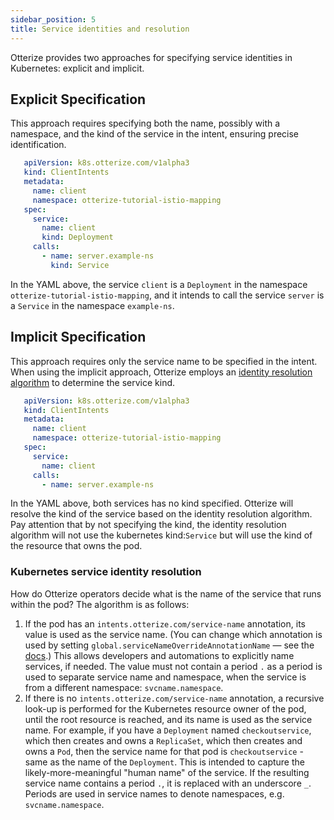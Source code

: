 ```yaml
---
sidebar_position: 5
title: Service identities and resolution
---
```


Otterize provides two approaches for specifying service identities in Kubernetes: explicit and implicit.

## Explicit Specification
This approach requires specifying both the name, possibly with a namespace, and the kind of the service in the intent, ensuring precise identification.
```yaml
   apiVersion: k8s.otterize.com/v1alpha3
   kind: ClientIntents
   metadata:
     name: client
     namespace: otterize-tutorial-istio-mapping
   spec:
     service:
       name: client
       kind: Deployment
     calls:
       - name: server.example-ns
         kind: Service
```
In the YAML above, the service `client` is a `Deployment` in the namespace `otterize-tutorial-istio-mapping`, and it intends to call the service `server` is a `Service` in the namespace `example-ns`.

## Implicit Specification
This approach requires only the service name to be specified in the intent. When using the implicit approach, Otterize employs an [identity resolution algorithm](/reference/service-identities#kubernetes-service-identity-resolution) to determine the service kind.
```yaml
   apiVersion: k8s.otterize.com/v1alpha3
   kind: ClientIntents
   metadata:
     name: client
     namespace: otterize-tutorial-istio-mapping
   spec:
     service:
       name: client
     calls:
       - name: server.example-ns
```
In the YAML above, both services has no kind specified. Otterize will resolve the kind of the service based on the identity resolution algorithm.
Pay attention that by not specifying the kind, the identity resolution algorithm will not use the kubernetes kind:`Service` but will use the kind of the resource that owns the pod.


### Kubernetes service identity resolution
How do Otterize operators decide what is the name of the service that runs within the pod? The algorithm is as follows:

1. If the pod has an `intents.otterize.com/service-name` annotation, its value is used as the service name. (You can change which annotation is used by setting `global.serviceNameOverrideAnnotationName` &mdash; see the [docs](/reference/configuration/otterize-chart#global-parameters).) This allows developers and
   automations to explicitly name services, if needed. The value must not contain a period `.` as a period is used to separate service name and namespace, when the service is from a different namespace: `svcname.namespace`.
2. If there is no `intents.otterize.com/service-name` annotation, a recursive look-up is performed for the Kubernetes resource owner of
   the pod, until the root resource is reached, and its name is used as the service name. For example, if you have
   a `Deployment` named `checkoutservice`, which then creates and owns a `ReplicaSet`, which then creates and owns
   a `Pod`, then the service name for that pod is `checkoutservice` - same as the name of the `Deployment`. This is
   intended to capture the likely-more-meaningful "human name" of the service. If the resulting service name contains
   a period `.`, it is replaced with an underscore `_`. Periods are used in service names to denote namespaces, e.g. `svcname.namespace`.
